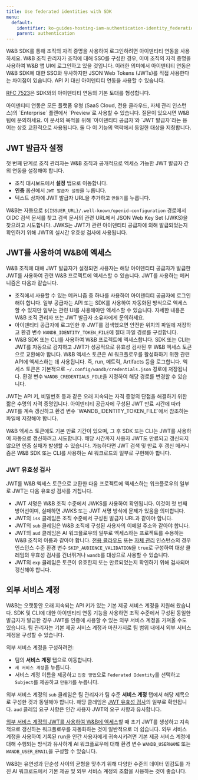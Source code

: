 ```yaml
---
title: Use federated identities with SDK
menu:
  default:
    identifier: ko-guides-hosting-iam-authentication-identity_federation
    parent: authentication
---
```


W&B SDK를 통해 조직의 자격 증명을 사용하여 로그인하려면 아이덴티티 연동을 사용하세요. W&B 조직 관리자가 조직에 대해 SSO를 구성한 경우, 이미 조직의 자격 증명을 사용하여 W&B 앱 UI에 로그인하고 있을 것입니다. 이러한 의미에서 아이덴티티 연동은 W&B SDK에 대한 SSO와 유사하지만 JSON Web Tokens (JWTs)를 직접 사용한다는 차이점이 있습니다. API 키 대신 아이덴티티 연동을 사용할 수 있습니다.

[RFC 7523](https://datatracker.ietf.org/doc/html/rfc7523)은 SDK와의 아이덴티티 연동의 기본 토대를 형성합니다.

<Note>
아이덴티티 연동은 모든 플랫폼 유형 (SaaS Cloud, 전용 클라우드, 자체 관리 인스턴스)의 `Enterprise` 플랜에서 `Preview`로 사용할 수 있습니다. 질문이 있으시면 W&B 팀에 문의하세요.
</Note>

<Note>
이 문서의 목적을 위해 `아이덴티티 공급자`와 `JWT 발급자`라는 용어는 상호 교환적으로 사용됩니다. 둘 다 이 기능의 맥락에서 동일한 대상을 지칭합니다.
</Note>

## JWT 발급자 설정

첫 번째 단계로 조직 관리자는 W&B 조직과 공개적으로 엑세스 가능한 JWT 발급자 간의 연동을 설정해야 합니다.

* 조직 대시보드에서 **설정** 탭으로 이동합니다.
* **인증** 옵션에서 `JWT 발급자 설정`을 누릅니다.
* 텍스트 상자에 JWT 발급자 URL을 추가하고 `만들기`를 누릅니다.

W&B는 자동으로 `${ISSUER_URL}/.well-known/openid-configuration` 경로에서 OIDC 검색 문서를 찾고 검색 문서의 관련 URL에서 JSON Web Key Set (JWKS)을 찾으려고 시도합니다. JWKS는 JWT가 관련 아이덴티티 공급자에 의해 발급되었는지 확인하기 위해 JWT의 실시간 유효성 검사에 사용됩니다.

## JWT를 사용하여 W&B에 엑세스

W&B 조직에 대해 JWT 발급자가 설정되면 사용자는 해당 아이덴티티 공급자가 발급한 JWT를 사용하여 관련 W&B 프로젝트에 엑세스할 수 있습니다. JWT를 사용하는 메커니즘은 다음과 같습니다.

* 조직에서 사용할 수 있는 메커니즘 중 하나를 사용하여 아이덴티티 공급자에 로그인해야 합니다. 일부 공급자는 API 또는 SDK를 사용하여 자동화된 방식으로 엑세스할 수 있지만 일부는 관련 UI를 사용해야만 엑세스할 수 있습니다. 자세한 내용은 W&B 조직 관리자 또는 JWT 발급자 소유자에게 문의하세요.
* 아이덴티티 공급자에 로그인한 후 JWT를 검색했으면 안전한 위치의 파일에 저장하고 환경 변수 `WANDB_IDENTITY_TOKEN_FILE`에 절대 파일 경로를 구성합니다.
* W&B SDK 또는 CLI를 사용하여 W&B 프로젝트에 엑세스합니다. SDK 또는 CLI는 JWT를 자동으로 감지하고 JWT가 성공적으로 유효성 검사된 후 W&B 엑세스 토큰으로 교환해야 합니다. W&B 엑세스 토큰은 AI 워크플로우를 활성화하기 위한 관련 API에 엑세스하는 데 사용됩니다. 즉, run, 메트릭, Artifacts 등을 로그합니다. 엑세스 토큰은 기본적으로 `~/.config/wandb/credentials.json` 경로에 저장됩니다. 환경 변수 `WANDB_CREDENTIALS_FILE`을 지정하여 해당 경로를 변경할 수 있습니다.

<Note>
JWT는 API 키, 비밀번호 등과 같은 오래 지속되는 자격 증명의 단점을 해결하기 위한 짧은 수명의 자격 증명입니다. 아이덴티티 공급자에 구성된 JWT 만료 시간에 따라 JWT를 계속 갱신하고 환경 변수 `WANDB_IDENTITY_TOKEN_FILE`에서 참조하는 파일에 저장해야 합니다.

W&B 엑세스 토큰에도 기본 만료 기간이 있으며, 그 후 SDK 또는 CLI는 JWT를 사용하여 자동으로 갱신하려고 시도합니다. 해당 시간까지 사용자 JWT도 만료되고 갱신되지 않으면 인증 실패가 발생할 수 있습니다. 가능하다면 JWT 검색 및 만료 후 갱신 메커니즘은 W&B SDK 또는 CLI를 사용하는 AI 워크로드의 일부로 구현해야 합니다.
</Note>

### JWT 유효성 검사

JWT를 W&B 엑세스 토큰으로 교환한 다음 프로젝트에 엑세스하는 워크플로우의 일부로 JWT는 다음 유효성 검사를 거칩니다.

* JWT 서명은 W&B 조직 수준에서 JWKS를 사용하여 확인됩니다. 이것이 첫 번째 방어선이며, 실패하면 JWKS 또는 JWT 서명 방식에 문제가 있음을 의미합니다.
* JWT의 `iss` 클레임은 조직 수준에서 구성된 발급자 URL과 같아야 합니다.
* JWT의 `sub` 클레임은 W&B 조직에 구성된 사용자의 이메일 주소와 같아야 합니다.
* JWT의 `aud` 클레임은 AI 워크플로우의 일부로 엑세스하는 프로젝트를 수용하는 W&B 조직의 이름과 같아야 합니다. [전용 클라우드](/ko/platform/hosting/hosting-options/dedicated_cloud) 또는 [자체 관리](/ko/platform/hosting/hosting-options/self-managed) 인스턴스의 경우 인스턴스 수준 환경 변수 `SKIP_AUDIENCE_VALIDATION`을 `true`로 구성하여 대상 클레임의 유효성 검사를 건너뛰거나 `wandb`를 대상으로 사용할 수 있습니다.
* JWT의 `exp` 클레임은 토큰이 유효한지 또는 만료되었는지 확인하기 위해 검사되며 갱신해야 합니다.

## 외부 서비스 계정

W&B는 오랫동안 오래 지속되는 API 키가 있는 기본 제공 서비스 계정을 지원해 왔습니다. SDK 및 CLI에 대한 아이덴티티 연동 기능을 사용하면 조직 수준에서 구성된 동일한 발급자가 발급한 경우 JWT를 인증에 사용할 수 있는 외부 서비스 계정을 가져올 수도 있습니다. 팀 관리자는 기본 제공 서비스 계정과 마찬가지로 팀 범위 내에서 외부 서비스 계정을 구성할 수 있습니다.

외부 서비스 계정을 구성하려면:

* 팀의 **서비스 계정** 탭으로 이동합니다.
* `새 서비스 계정`을 누릅니다.
* 서비스 계정 이름을 제공하고 `인증 방법`으로 `Federated Identity`를 선택하고 `Subject`를 제공하고 `만들기`를 누릅니다.

외부 서비스 계정의 `sub` 클레임은 팀 관리자가 팀 수준 **서비스 계정** 탭에서 해당 제목으로 구성한 것과 동일해야 합니다. 해당 클레임은 [JWT 유효성 검사](#jwt-validation)의 일부로 확인됩니다. `aud` 클레임 요구 사항은 인간 사용자 JWT의 요구 사항과 유사합니다.

[외부 서비스 계정의 JWT를 사용하여 W&B에 엑세스](#using-the-jwt-to-access-wb)할 때 초기 JWT를 생성하고 지속적으로 갱신하는 워크플로우를 자동화하는 것이 일반적으로 더 쉽습니다. 외부 서비스 계정을 사용하여 기록된 run을 인간 사용자에게 귀속시키려면 기본 제공 서비스 계정에 대해 수행되는 방식과 유사하게 AI 워크플로우에 대해 환경 변수 `WANDB_USERNAME` 또는 `WANDB_USER_EMAIL`을 구성할 수 있습니다.

<Note>
W&B는 유연성과 단순성 사이의 균형을 맞추기 위해 다양한 수준의 데이터 민감도를 가진 AI 워크로드에서 기본 제공 및 외부 서비스 계정의 조합을 사용하는 것이 좋습니다.
</Note>
